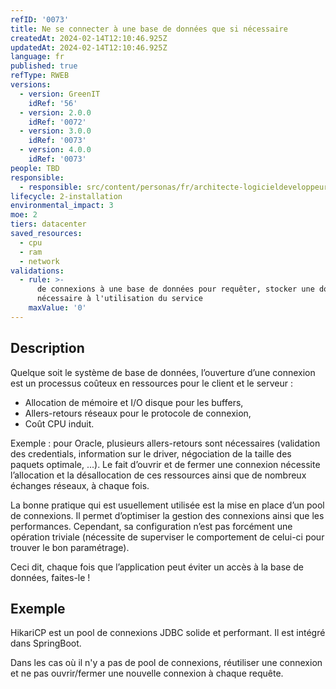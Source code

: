 ```yaml
---
refID: '0073'
title: Ne se connecter à une base de données que si nécessaire
createdAt: 2024-02-14T12:10:46.925Z
updatedAt: 2024-02-14T12:10:46.925Z
language: fr
published: true
refType: RWEB
versions:
  - version: GreenIT
    idRef: '56'
  - version: 2.0.0
    idRef: '0072'
  - version: 3.0.0
    idRef: '0073'
  - version: 4.0.0
    idRef: '0073'
people: TBD
responsible:
  - responsible: src/content/personas/fr/architecte-logicieldeveloppeur.mdx
lifecycle: 2-installation
environmental_impact: 3
moe: 2
tiers: datacenter
saved_resources:
  - cpu
  - ram
  - network
validations:
  - rule: >-
      de connexions à une base de données pour requêter, stocker une donnée non
      nécessaire à l'utilisation du service
    maxValue: '0'
---
```


## Description

Quelque soit le système de base de données, l’ouverture d’une connexion est un processus coûteux en ressources pour le client et le serveur :

* Allocation de mémoire et I/O disque pour les buffers,
* Allers-retours réseaux pour le protocole de connexion,
* Coût CPU induit.

Exemple :  pour Oracle, plusieurs allers-retours sont nécessaires (validation des credentials, information sur le driver, négociation de la taille des paquets optimale, ...).
Le fait d’ouvrir et de fermer une connexion nécessite l’allocation et la désallocation de ces ressources ainsi que de nombreux échanges réseaux, à chaque fois.

La bonne pratique qui est usuellement utilisée est la mise en place d’un pool de connexions.
Il permet d’optimiser la gestion des connexions ainsi que les performances. Cependant, sa configuration n’est pas forcément une opération triviale (nécessite de superviser le comportement de celui-ci pour trouver le bon paramétrage).

Ceci dit, chaque fois que l’application peut éviter un accès à la base de données, faites-le !

## Exemple

HikariCP est un pool de connexions JDBC solide et performant. Il est intégré dans SpringBoot.

Dans les cas où il n'y a pas de pool de connexions, réutiliser une connexion et ne pas ouvrir/fermer une nouvelle connexion à chaque requête.
